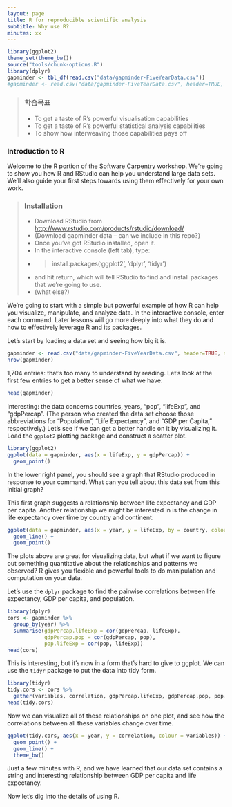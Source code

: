 ```yaml
---
layout: page
title: R for reproducible scientific analysis
subtitle: Why use R?
minutes: xx
---
```


```r
library(ggplot2)
theme_set(theme_bw())
source("tools/chunk-options.R")
library(dplyr)
gapminder <- tbl_df(read.csv("data/gapminder-FiveYearData.csv"))
#gapminder <- read.csv("data/gapminder-FiveYearData.csv", header=TRUE, sep=',')
```

> ### 학습목표 {.objectives}
>
> * To get a taste of R's powerful visualisation capabilities
> * To get a taste of R's powerful statistical analysis capabilities
> * To show how interweaving those capabilities pays off
>

### Introduction to R

Welcome to the R portion of the Software Carpentry workshop. We're going to show you how R and RStudio can help you understand large data sets. We'll also guide your first steps towards using them effectively for your own work.

> ### Installation
> * Download RStudio from [http://www.rstudio.com/products/rstudio/download/](http://www.rstudio.com/products/rstudio/download/)
> * (Download gapminder data -- can we include in this repo?}
> * Once you've got RStudio installed, open it.
> * In the interactive console (left tab), type:
> * > install.packages('ggplot2', 'dplyr', 'tidyr')
> * and hit return, which will tell RStudio to find and install packages that we're going to use.
> * (what else?)

We're going to start with a simple but powerful example of how R can help you visualize, manipulate, and analyze data. In the interactive console, enter each command. Later lessons will go more deeply into what they do and how to effectively leverage R and its packages.

Let's start  by loading a data set and seeing how big it is.
```r
gapminder <- read.csv("data/gapminder-FiveYearData.csv", header=TRUE, sep=',')
nrow(gapminder)
```

1,704 entries: that's too many to understand by reading. Let's look at the first few entries to get a better sense of what we have:
```r
head(gapminder)
```

Interesting: the data concerns countries, years, "pop", "lifeExp", and "gdpPercap". (The person who created the data set choose those abbreviations for "Population", "Life Expectancy", and "GDP per Capita," respectively.) Let's see if we can get a better handle on it by visualizing it. Load the `ggplot2` plotting package and construct a scatter plot.
```r
library(ggplot2)
ggplot(data = gapminder, aes(x = lifeExp, y = gdpPercap)) +
  geom_point()
```

In the lower right panel, you should see a graph that RStudio produced in response to your command. What can you tell about this data set from this initial graph?

This first graph suggests a relationship between life expectancy and GDP per capita. Another relationship we might be interested in is the change in life expectancy over time by country and continent.
```r
ggplot(data = gapminder, aes(x = year, y = lifeExp, by = country, colour = continent)) +
  geom_line() +
  geom_point()
```

The plots above are great for visualizing data, but what if we want to figure out something quantitative about the relationships and patterns we observed? R gives you flexible and powerful tools to do manipulation and computation on your data.

Let's use the `dplyr` package to find the pairwise correlations between life expectancy, GDP per capita, and population.
```r
library(dplyr)
cors <- gapminder %>%
  group_by(year) %>%
  summarise(gdpPercap.lifeExp = cor(gdpPercap, lifeExp),
            gdpPercap.pop = cor(gdpPercap, pop),
            pop.lifeExp = cor(pop, lifeExp))
head(cors)
```

This is interesting, but it's now in a form that's hard to give to ggplot. We can use the `tidyr` package to put the data into tidy form.
```r
library(tidyr)
tidy.cors <- cors %>%
  gather(variables, correlation, gdpPercap.lifeExp, gdpPercap.pop, pop.lifeExp)
head(tidy.cors)
```

Now we can visualize all of these relationships on one plot, and see how the correlations between all these variables change over time.
```r
ggplot(tidy.cors, aes(x = year, y = correlation, colour = variables)) +
  geom_point() +
  geom_line() +
  theme_bw()
```

Just a few minutes with R, and we have learned that our data set contains a string and interesting relationship between GDP per capita and life expectancy.

Now let's dig into the details of using R.